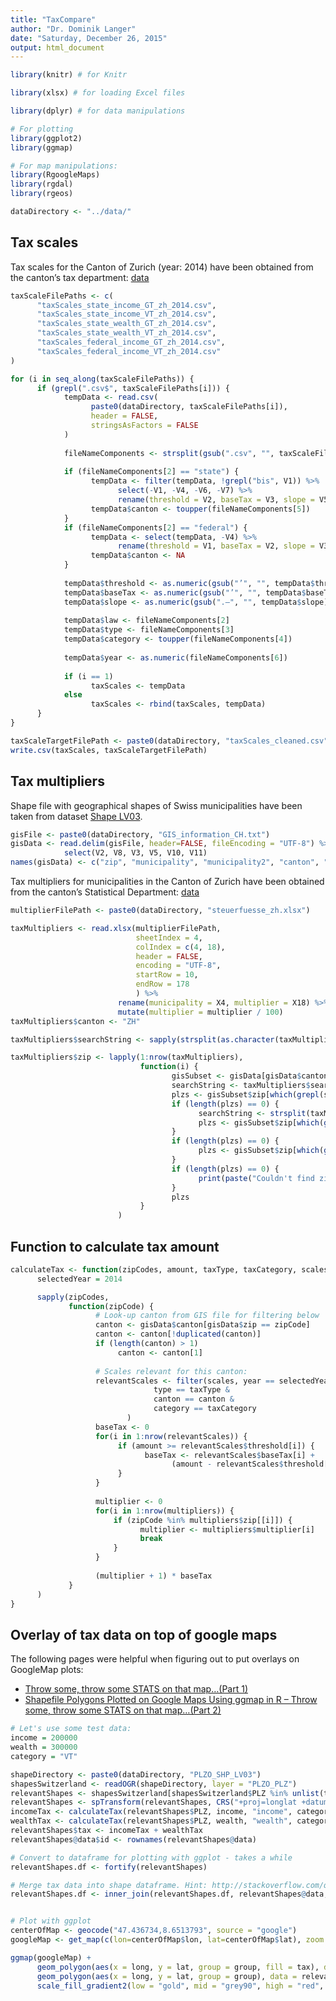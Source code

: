 ```yaml
---
title: "TaxCompare"
author: "Dr. Dominik Langer"
date: "Saturday, December 26, 2015"
output: html_document
---
```


```r
library(knitr) # for Knitr

library(xlsx) # for loading Excel files

library(dplyr) # for data manipulations

# For plotting
library(ggplot2) 
library(ggmap)

# For map manipulations:
library(RgoogleMaps)
library(rgdal)
library(rgeos)

dataDirectory <- "../data/"

```

## Tax scales

Tax scales for the Canton of Zurich (year: 2014) have been obtained from the canton's tax department: [data](http://www.steueramt.zh.ch/internet/finanzdirektion/ksta/de/steuerberechnung/steuertarife/_jcr_content/contentPar/downloadlist/downloaditems/steuertarife_2014_st.spooler.download.1440490483459.pdf/Steuertarife_2014_Staatssteuer_Bundessteuer.pdf)

```r

taxScaleFilePaths <- c(
      "taxScales_state_income_GT_zh_2014.csv",
      "taxScales_state_income_VT_zh_2014.csv",
      "taxScales_state_wealth_GT_zh_2014.csv",
      "taxScales_state_wealth_VT_zh_2014.csv",
      "taxScales_federal_income_GT_zh_2014.csv",
      "taxScales_federal_income_VT_zh_2014.csv"
)

for (i in seq_along(taxScaleFilePaths)) {
      if (grepl(".csv$", taxScaleFilePaths[i])) {
            tempData <- read.csv(
                  paste0(dataDirectory, taxScaleFilePaths[i]), 
                  header = FALSE,
                  stringsAsFactors = FALSE
            )
            
            fileNameComponents <- strsplit(gsub(".csv", "", taxScaleFilePaths[i]), "_")[[1]]
      
            if (fileNameComponents[2] == "state") {
                  tempData <- filter(tempData, !grepl("bis", V1)) %>%
                        select(-V1, -V4, -V6, -V7) %>%
                        rename(threshold = V2, baseTax = V3, slope = V5)
                  tempData$canton <- toupper(fileNameComponents[5])
            }
            if (fileNameComponents[2] == "federal") {
                  tempData <- select(tempData, -V4) %>% 
                        rename(threshold = V1, baseTax = V2, slope = V3)    
                  tempData$canton <- NA
            }
            
            tempData$threshold <- as.numeric(gsub("’", "", tempData$threshold))
            tempData$baseTax <- as.numeric(gsub("’", "", tempData$baseTax))
            tempData$slope <- as.numeric(gsub(".–", "", tempData$slope)) / 100
      
            tempData$law <- fileNameComponents[2]
            tempData$type <- fileNameComponents[3]
            tempData$category <- toupper(fileNameComponents[4])
            
            tempData$year <- as.numeric(fileNameComponents[6])
            
            if (i == 1)
                  taxScales <- tempData
            else
                  taxScales <- rbind(taxScales, tempData)
      }                
}

taxScaleTargetFilePath <- paste0(dataDirectory, "taxScales_cleaned.csv")
write.csv(taxScales, taxScaleTargetFilePath)
```

## Tax multipliers 

Shape file with geographical shapes of Swiss municipalities have been taken from dataset [Shape LV03](http://www.cadastre.ch/internet/kataster/de/home/services/service/plz.html).

```r
gisFile <- paste0(dataDirectory, "GIS_information_CH.txt")
gisData <- read.delim(gisFile, header=FALSE, fileEncoding = "UTF-8") %>%
            select(V2, V8, V3, V5, V10, V11)
names(gisData) <- c("zip", "municipality", "municipality2", "canton", "latitude", "longitude")
```

Tax multipliers for municipalities in the Canton of Zurich have been obtained from the canton's Statistical Department: [data](http://www.statistik.zh.ch/internet/justiz_inneres/statistik/de/daten/daten_oeffentliche_finanzen/gemeindesteuern/_jcr_content/contentPar/downloadlist_1/downloaditems/100_1404204330782.spooler.download.1363264483248.xls/STFUESSE.XLS)

```r

multiplierFilePath <- paste0(dataDirectory, "steuerfuesse_zh.xlsx")

taxMultipliers <- read.xlsx(multiplierFilePath, 
                            sheetIndex = 4,
                            colIndex = c(4, 18),
                            header = FALSE,
                            encoding = "UTF-8",
                            startRow = 10,
                            endRow = 178
                            ) %>%
                        rename(municipality = X4, multiplier = X18) %>%
                        mutate(multiplier = multiplier / 100)
taxMultipliers$canton <- "ZH"

taxMultipliers$searchString <- sapply(strsplit(as.character(taxMultipliers$municipality), "\\."), function(x) {x[[1]][1]}) 

taxMultipliers$zip <- lapply(1:nrow(taxMultipliers), 
                             function(i) {
                                    gisSubset <- gisData[gisData$canton == taxMultipliers$canton[i], 1:3]
                                    searchString <- taxMultipliers$searchString[i]
                                    plzs <- gisSubset$zip[which(grepl(searchString, gisSubset$municipality))]
                                    if (length(plzs) == 0) {
                                          searchString <- strsplit(taxMultipliers$searchString[i], " ")[[1]][1]                                          
                                          plzs <- gisSubset$zip[which(grepl(searchString, gisSubset$municipality))]
                                    }
                                    if (length(plzs) == 0) {
                                          plzs <- gisSubset$zip[which(grepl(searchString, gisSubset$municipality2))]                                          
                                    }
                                    if (length(plzs) == 0) {
                                          print(paste("Couldn't find zip code for", taxMultipliers$municipality[i]))
                                    }
                                    plzs
                             }
                        ) 
```

## Function to calculate tax amount

```r

calculateTax <- function(zipCodes, amount, taxType, taxCategory, scales, multipliers) {
      selectedYear = 2014

      sapply(zipCodes, 
             function(zipCode) {
                   # Look-up canton from GIS file for filtering below
                   canton <- gisData$canton[gisData$zip == zipCode]
                   canton <- canton[!duplicated(canton)]
                   if (length(canton) > 1)
                        canton <- canton[1]
                   
                   # Scales relevant for this canton:
                   relevantScales <- filter(scales, year == selectedYear & 
                                type == taxType & 
                                canton == canton & 
                                category == taxCategory
                          )
                   baseTax <- 0
                   for(i in 1:nrow(relevantScales)) {
                        if (amount >= relevantScales$threshold[i]) {
                              baseTax <- relevantScales$baseTax[i] + 
                                    (amount - relevantScales$threshold[i]) * relevantScales$slope[i]
                        }
                   }
                   
                   multiplier <- 0
                   for(i in 1:nrow(multipliers)) {
                       if (zipCode %in% multipliers$zip[[i]]) {
                             multiplier <- multipliers$multiplier[i]
                             break
                       } 
                   } 
                   
                   (multiplier + 1) * baseTax
             }
      )
}

```

## Overlay of tax data on top of google maps

The following pages were helpful when figuring out to put overlays on GoogleMap plots: 

* [Throw some, throw some STATS on that map…(Part 1)](http://spatioanalytics.com/2013/07/12/throw-some-throw-some-stats-on-that-map-part-1/)
* [Shapefile Polygons Plotted on Google Maps Using ggmap in R – Throw some, throw some STATS on that map…(Part 2)](http://spatioanalytics.com/2014/02/20/shapefile-polygons-plotted-on-google-maps-using-ggplot-throw-some-throw-some-stats-on-that-mappart-2/)

```r
# Let's use some test data:
income = 200000
wealth = 300000
category = "VT"

shapeDirectory <- paste0(dataDirectory, "PLZO_SHP_LV03")
shapesSwitzerland <- readOGR(shapeDirectory, layer = "PLZO_PLZ")
relevantShapes <- shapesSwitzerland[shapesSwitzerland$PLZ %in% unlist(taxMultipliers$zip),]
relevantShapes <- spTransform(relevantShapes, CRS("+proj=longlat +datum=WGS84"))
incomeTax <- calculateTax(relevantShapes$PLZ, income, "income", category, taxScales, taxMultipliers)
wealthTax <- calculateTax(relevantShapes$PLZ, wealth, "wealth", category, taxScales, taxMultipliers)
relevantShapes$tax <- incomeTax + wealthTax
relevantShapes@data$id <- rownames(relevantShapes@data)

# Convert to dataframe for plotting with ggplot - takes a while
relevantShapes.df <- fortify(relevantShapes)

# Merge tax data into shape dataframe. Hint: http://stackoverflow.com/questions/19791210/r-ggplot2-merge-with-shapefile-and-csv-data-to-fill-polygons
relevantShapes.df <- inner_join(relevantShapes.df, relevantShapes@data, by="id")


# Plot with ggplot
centerOfMap <- geocode("47.436734,8.6513793", source = "google")
googleMap <- get_map(c(lon=centerOfMap$lon, lat=centerOfMap$lat), zoom = 10, maptype = "terrain", source = "google")

ggmap(googleMap) + 
      geom_polygon(aes(x = long, y = lat, group = group, fill = tax), data = relevantShapes.df, alpha = 0.6) +
      geom_polygon(aes(x = long, y = lat, group = group), data = relevantShapes.df, colour = "black", size = 0.3, alpha = 0) +
      scale_fill_gradient2(low = "gold", mid = "grey90", high = "red", midpoint = mean(relevantShapes.df$tax))
```
